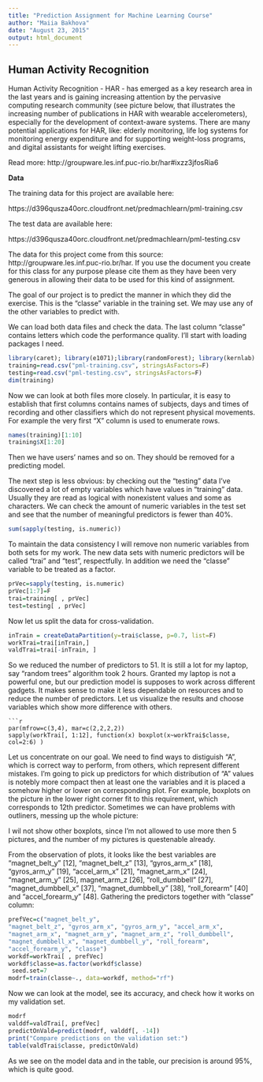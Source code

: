 ```yaml
---
title: "Prediction Assignment for Machine Learning Course"
author: "Maiia Bakhova"
date: "August 23, 2015"
output: html_document
---
```


## Human Activity Recognition

Human Activity Recognition - HAR - has emerged as a key research area in the last years and is gaining increasing attention by the pervasive computing research community (see picture below, that illustrates the increasing number of publications in HAR with wearable accelerometers), especially for the development of context-aware systems. There are many potential applications for HAR, like: elderly monitoring, life log systems for monitoring energy expenditure and for supporting weight-loss programs, and digital assistants for weight lifting exercises.

Read more: http://groupware.les.inf.puc-rio.br/har#ixzz3jfosRia6

**Data**


The training data for this project are available here: 

https://d396qusza40orc.cloudfront.net/predmachlearn/pml-training.csv

The test data are available here: 

https://d396qusza40orc.cloudfront.net/predmachlearn/pml-testing.csv

The data for this project come from this source: http://groupware.les.inf.puc-rio.br/har. If you use the document you create for this class for any purpose please cite them as they have been very generous in allowing their data to be used for this kind of assignment. 

The goal of our project is to predict the manner in which they did the exercise. This is the "classe" variable in the training set. We may use any of the other variables to predict with. 

We can load both data files and check the data. The last column "classe" contains letters which code the performance quality. I'll start with loading packages I need.

```r
library(caret); library(e1071);library(randomForest); library(kernlab)
training=read.csv("pml-training.csv", stringsAsFactors=F)
testing=read.csv("pml-testing.csv", stringsAsFactors=F)
dim(training)
```
Now we can look at both files more closely. In particular, it is easy to establish that first columns contains names of subjects, days and times of recording and other classifiers which do not represent physical movements. For example the very first "X" column is used to enumerate rows.

```r
names(training)[1:10]
training$X[1:20]
```
Then we have users' names and so on. They should be removed for a predicting model. 

The next step is less obvious: by checking out the "testing" data I've discovered a lot of empty variables which have values in "training" data. Usually they are read as logical with nonexistent values and some as characters.
We can check the amount of numeric variables in the test set and see that the number of meaningful predictors is fewer than 40%.
```r
sum(sapply(testing, is.numeric))

```
To maintain the data consistency I will remove non numeric variables from both sets for my work. The new data sets with numeric predictors will be called "trai" and "test", respectfully. In addition we need the "classe" variable to be treated as a factor.
```r
prVec=sapply(testing, is.numeric)
prVec[1:7]=F
trai=training[ , prVec]
test=testing[ , prVec]
```
Now let us split the data for cross-validation.
```r
inTrain = createDataPartition(y=trai$classe, p=0.7, list=F)
workTrai=trai[inTrain,]
valdTrai=trai[-inTrain, ]
```
So we reduced the number of predictors to 51. It is still a lot for my laptop, say "random trees" algorithm took 2 hours. Granted my laptop is not a powerful one, but our prediction model is supposes to work across different gadgets. It makes sense to make it less dependable on resources and to reduce the number of predictors.
Let us visualize the results and choose variables which show more difference with others.
```
```r
par(mfrow=c(3,4), mar=c(2,2,2,2))
sapply(workTrai[, 1:12], function(x) boxplot(x~workTrai$classe, col=2:6) )
```
Let us concentrate on our goal. We need to find ways to distiguish "A", which is correct way to perform, from others, which represent different mistakes. I'm going to pick up predictors for which distribution of  "A" values is notebly more compact then at least one the variables and it is placed a somehow higher or lower on corresponding plot. For example, boxplots on the picture in the lower right corner fit to this requirement, which corresponds to 12th predictor.
Sometimes we can have problems with outliners, messing up the whole picture:

I wil not show other boxplots, since I'm not allowed to use more then 5 pictures, and the number of my pictures is questenable already. 

From the observation of plots, 
it looks like the best variables are "magnet_belt_y" [12], 
"magnet_belt_z" [13], "gyros_arm_x" [18], "gyros_arm_y" [19], "accel_arm_x" [21], 
"magnet_arm_x" [24], "magnet_arm_y" [25], magnet_arm_z [26], "roll_dumbbell" [27], 
"magnet_dumbbell_x" [37], "magnet_dumbbell_y" [38], "roll_forearm" [40] and
"accel_forearm_y" [48]. 
Gathering the predictors together with "classe" column:
```r
prefVec=c("magnet_belt_y", 
"magnet_belt_z", "gyros_arm_x", "gyros_arm_y", "accel_arm_x", 
"magnet_arm_x", "magnet_arm_y", "magnet_arm_z", "roll_dumbbell", 
"magnet_dumbbell_x", "magnet_dumbbell_y", "roll_forearm",
"accel_forearm_y", "classe")
workdf=workTrai[ , prefVec]
workdf$classe=as.factor(workdf$classe)
 seed.set=7
modrf=train(classe~., data=workdf, method="rf")
```
Now we can look at the model, see its accuracy, and check how it works on my validation set.
```r
modrf
valddf=valdTrai[, prefVec]
predictOnVald=predict(modrf, valddf[, -14])
print("Compare predictions on the validation set:")
table(valdTrai$classe, predictOnVald)
```
As we see on the model data and in the table, our precision is around 95%, which is quite good.
